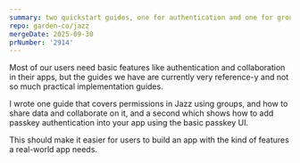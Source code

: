 ```yaml
---
summary: two quickstart guides, one for authentication and one for groups & permissions
repo: garden-co/jazz
mergeDate: 2025-09-30
prNumber: '2914'
---
```

Most of our users need basic features like authentication and collaboration in their apps, but the guides we have are currently very reference-y and not so much practical implementation guides.

I wrote one guide that covers permissions in Jazz using groups, and how to share data and collaborate on it, and a second which shows how to add passkey authentication into your app using the basic passkey UI.

This should make it easier for users to build an app with the kind of features a real-world app needs.

